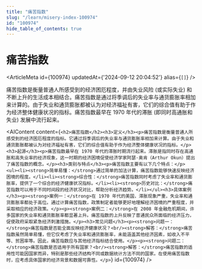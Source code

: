```yaml
---
title: "痛苦指数"
slug: "/learn/misery-index-100974"
id: "100974"
hide_table_of_contents: true
---
```



# 痛苦指数

<ArticleMeta id={100974} updatedAt={'2024-09-12 20:04:52'} alias={`[]`} />
<div className='border-solid border-b border-t-0 my-4 border-[var(--ifm-color-gray-300)]' />

痛苦指数是衡量普通人所感受到的经济困厄程度，并由失业风险 (或实际失业) 和不断上升的生活成本相结合。痛苦指数是通过将季调后的失业率与通货膨胀率相加来计算的。由于失业和通货膨胀都被认为对经济福祉有害，它们的综合值有助于作为经济整体健康状况的指标。痛苦指数最早在 1970 年代的滞胀 (即同时高通胀和失业) 发展中流行起来。

<AIContent content={`<h2>痛苦指数</h2><h3>定义</h3><p>痛苦指数是衡量普通人所感受到的经济困厄程度的指标。它通过将季调后的失业率与通货膨胀率相加来计算。由于失业和通货膨胀都被认为对经济福祉有害，它们的综合值有助于作为经济整体健康状况的指标。</p><h3>起源</h3><p>痛苦指数最早在 1970 年代的滞胀时期流行起来。滞胀是指同时存在高通胀和高失业率的经济现象，这一时期的经济困境促使经济学家阿瑟·奥肯（Arthur Okun）提出了痛苦指数的概念。</p><h3>类别与特点</h3><p>痛苦指数主要有以下几个特点：</p><ul><li><strong>简单易懂：</strong>通过简单的加法计算，痛苦指数能够快速反映经济困境的程度。</li><li><strong>综合性：</strong>痛苦指数同时考虑了失业率和通货膨胀率，提供了一个综合的经济健康状况指标。</li><li><strong>历史对比：</strong>痛苦指数可以用于不同时间段的经济状况对比，帮助分析经济趋势。</li></ul><h3>具体案例</h3><p><strong>案例一：</strong>在 1970 年代的美国，滞胀现象严重，失业率和通货膨胀率都处于高位。通过计算痛苦指数，政策制定者能够更好地理解经济困境的严重程度，并采取相应的经济政策。</p><p><strong>案例二：</strong>在 2008 年金融危机期间，许多国家的失业率和通货膨胀率都显著上升。痛苦指数的上升反映了普通民众所面临的经济压力，促使政府采取紧急经济刺激措施。</p><h3>常见问题</h3><p><strong>问题一：</strong>痛苦指数是否能全面反映经济健康状况？<br/><strong>解答：</strong>痛苦指数虽然简单易懂，但它仅考虑了失业率和通货膨胀率，未能涵盖其他经济因素，如收入不平等、贫困率等。因此，痛苦指数应与其他经济指标结合使用。</p><p><strong>问题二：</strong>痛苦指数是否适用于所有国家？<br/><strong>解答：</strong>痛苦指数的适用性可能因国家而异，特别是那些经济结构不同或数据统计方法不同的国家。在使用痛苦指数时，应考虑具体国家的经济背景和数据可靠性。</p>`} id={100974} />
